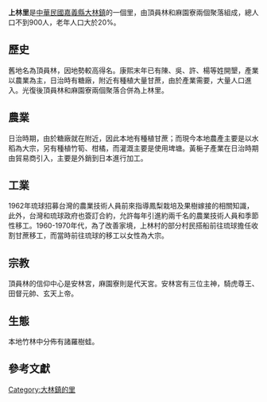 '''上林里'''是[[中華民國|中華民國]][[嘉義縣|嘉義縣]][[大林鎮_(台灣)|大林鎮]]的一個里，由頂員林和麻園寮兩個聚落組成，總人口不到900人，老年人口大於20%。

== 歷史 ==
舊地名為頂員林，因地勢較高得名。康熙末年已有陳、吳、許、楊等姓開墾，產業以農業為主，日治時有糖廠，附近有種植大量甘蔗，由於產業需要，大量人口進入。光復後頂員林和麻園寮兩個聚落合併為上林里。

== 農業 ==
日治時期，由於糖廠就在附近，因此本地有種植甘蔗；而現今本地農產主要是以水稻為大宗，另有種植竹筍、柑橘，而灌溉主要是使用埤塘。黃梔子產業在日治時期由貿易商引入，主要是外銷到日本進行加工。

== 工業 ==
1962年琉球招募台灣的農業技術人員前來指導鳳梨栽培及果樹嫁接的相關知識，此外，台灣和琉球政府也簽訂合約，允許每年引進約兩千名的農業技術人員和季節性移工。1960-1970年代，為了改善家境，上林村的部分村民搭船前往琉球擔任收割甘蔗移工，而當時前往琉球的移工以女性為大宗。

== 宗教 ==
頂員林的信仰中心是安林宮，麻園寮則是代天宮。安林宮有三位主神，騎虎尊王、田督元帥、玄天上帝。

== 生態 ==
本地竹林中分佈有諸羅樹蛙。

==參考文獻==
{{reflist}}

[[Category:大林鎮的里|Category:大林鎮的里]]
